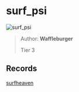 
# surf_psi

![surf_psi](https://raw.githubusercontent.com/Sayt123/SurfMapPics/Maps-and-bonuses/csgo/surf_psi.jpg)

> Author: **Waffleburger**
>
> Tier 3

## Records

[surfheaven](https://surfheaven.eu/map/surf_psi)
